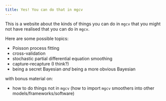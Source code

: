 ```yaml
---
title: Yes! You can do that in mgcv
---
```


This is a website about the kinds of things you can do in `mgcv` that you might not have realised that you can do in `mgcv`.

Here are some possible topics:

- Poisson process fitting
- cross-validation
- stochastic partial differential equation smoothing
- capture-recapture (I think?)
- being a secret Bayesian *and* being a more obvious Bayesian

with bonus material on:

- how to do things not in `mgcv` (how to import `mgcv` smoothers into other models/frameworks/software)



